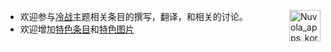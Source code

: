<span style="float:right;margin-left:0.9em">[[Image:Nuvola_apps_korganizer.svg|50px]]</span>
*欢迎参与[[冷战|冷战]]主题相关条目的撰写，翻译，和相关的讨论。
*欢迎增加[[Portal:冷战/特色条目|特色条目]]和[[Portal:冷战/特色图片|特色图片]]
<noinclude></noinclude>